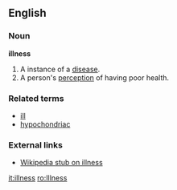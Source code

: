 ==English==

===Noun===
'''illness'''
#A instance of a [[disease]].
#A person's [[perception]] of having poor health.

===Related terms===
*[[ill]]
*[[hypochondriac]]

===External links===
*[[w:illness|Wikipedia stub on illness]]

[[it:illness]]
[[ro:Illness]]